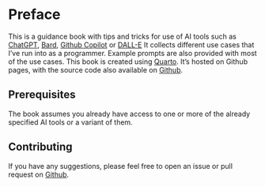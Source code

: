 # Preface {.unnumbered}

This is a guidance book with tips and tricks for use of AI tools such as [ChatGPT](https://chat.openai.com/), [Bard](https://bard.google.com/), [Github Copilot](https://github.com/features/copilot) or [DALL-E](https://openai.com/dall-e-2) It collects different use cases that I've run into as a programmer. Example prompts are also provided with most of the use cases. This book is created using [Quarto](https://quarto.org/). It's hosted on Github pages, with the source code also available on [Github](https://github.com/parmsam/tips-and-tricks-ai-tools).

## Prerequisites

The book assumes you already have access to one or more of the already specified AI tools or a variant of them.

## Contributing

If you have any suggestions, please feel free to open an issue or pull request on [Github](https://github.com/parmsam/tips-and-tricks-ai-tools).
